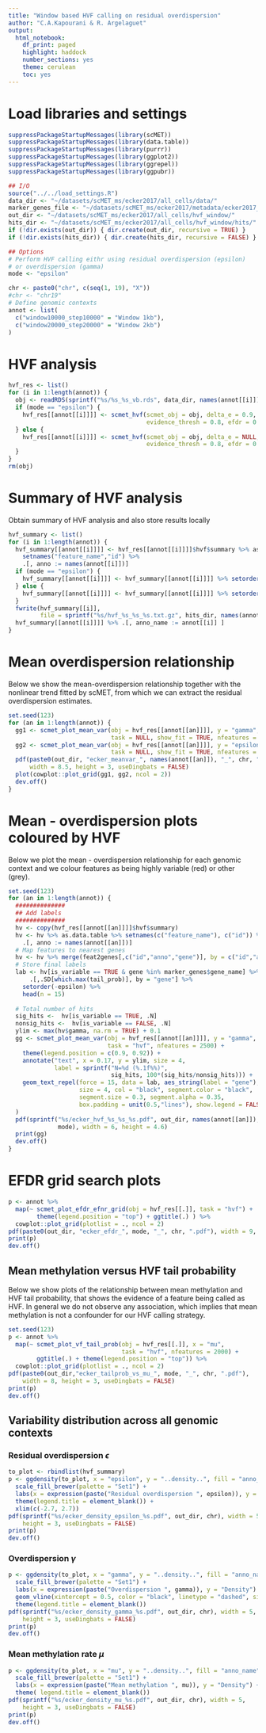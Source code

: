 ```yaml
---
title: "Window based HVF calling on residual overdispersion"
author: "C.A.Kapourani & R. Argelaguet"
output: 
  html_notebook:
    df_print: paged
    highlight: haddock
    number_sections: yes
    theme: cerulean
    toc: yes
---
```


# Load libraries and settings
```r
suppressPackageStartupMessages(library(scMET))
suppressPackageStartupMessages(library(data.table))
suppressPackageStartupMessages(library(purrr))
suppressPackageStartupMessages(library(ggplot2))
suppressPackageStartupMessages(library(ggrepel))
suppressPackageStartupMessages(library(ggpubr))

## I/O
source("../../load_settings.R")
data_dir <- "~/datasets/scMET_ms/ecker2017/all_cells/data/"
marker_genes_file <- "~/datasets/scMET_ms/ecker2017/metadata/ecker2017_marker_genes.csv"
out_dir <- "~/datasets/scMET_ms/ecker2017/all_cells/hvf_window/"
hits_dir <- "~/datasets/scMET_ms/ecker2017/all_cells/hvf_window/hits/"
if (!dir.exists(out_dir)) { dir.create(out_dir, recursive = TRUE) }
if (!dir.exists(hits_dir)) { dir.create(hits_dir, recursive = FALSE) }

## Options
# Perform HVF calling eithr using residual overdispersion (epsilon)
# or overdispersion (gamma)
mode <- "epsilon"

chr <- paste0("chr", c(seq(1, 19), "X"))
#chr <- "chr19"
# Define genomic contexts
annot <- list(
  c("window10000_step10000" = "Window 1kb"),
  c("window20000_step20000" = "Window 2kb")
)
```

<!-- # Read per chromosome and combine results -->
<!-- ```{r} -->
<!-- for (i in 1:length(annot)) { -->
<!--   df <- list() -->
<!--   for (ch in chr) { -->
<!--     df[[ch]] <- fread(sprintf("%s/%s_%s_vb.txt.gz", data_dir, names(annot[[i]]), ch)) -->
<!--   } -->
<!--   df <- rbindlist(df) -->
<!--   fwrite(df, file = sprintf("%s/%s_vb.txt.gz", data_dir, names(annot[[i]])),  -->
<!--          row.names = FALSE, sep = "\t") -->
<!-- } -->
<!-- ``` -->


# HVF analysis
```r
hvf_res <- list()
for (i in 1:length(annot)) {
  obj <- readRDS(sprintf("%s/%s_%s_vb.rds", data_dir, names(annot[[i]]), chr))
  if (mode == "epsilon") {
    hvf_res[[annot[[i]]]] <- scmet_hvf(scmet_obj = obj, delta_e = 0.9, delta_g = NULL,
                                       evidence_thresh = 0.8, efdr = 0.1)
  } else {
    hvf_res[[annot[[i]]]] <- scmet_hvf(scmet_obj = obj, delta_e = NULL, delta_g = 0.5,
                                       evidence_thresh = 0.8, efdr = 0.1)
  }
}
rm(obj)
```

# Summary of HVF analysis
Obtain summary of HVF analysis and also store results locally
```r
hvf_summary <- list()
for (i in 1:length(annot)) {
  hvf_summary[[annot[[i]]]] <- hvf_res[[annot[[i]]]]$hvf$summary %>% as.data.table %>%
    setnames("feature_name","id") %>%
    .[, anno := names(annot[[i]])]
  if (mode == "epsilon") {
    hvf_summary[[annot[[i]]]] <- hvf_summary[[annot[[i]]]] %>% setorder(-tail_prob, -epsilon)
  } else {
    hvf_summary[[annot[[i]]]] <- hvf_summary[[annot[[i]]]] %>% setorder(-tail_prob, -gamma)
  }
  fwrite(hvf_summary[[i]], 
         file = sprintf("%s/hvf_%s_%s_%s.txt.gz", hits_dir, names(annot[[i]]), chr, mode))
  hvf_summary[[annot[[i]]]] %>% .[, anno_name := annot[[i]] ]
}
```


# Mean overdispersion relationship 
Below we show the mean-overdispersion relationship together with the nonlinear trend fitted by scMET, from which we can extract the residual overdispersion estimates.
```r
set.seed(123)
for (an in 1:length(annot)) {
  gg1 <- scmet_plot_mean_var(obj = hvf_res[[annot[[an]]]], y = "gamma", 
                             task = NULL, show_fit = TRUE, nfeatures = 4500)
  gg2 <- scmet_plot_mean_var(obj = hvf_res[[annot[[an]]]], y = "epsilon", 
                             task = NULL, show_fit = TRUE, nfeatures = 4500)
  pdf(paste0(out_dir, "ecker_meanvar_", names(annot[[an]]), "_", chr, ".pdf"),  
      width = 8.5, height = 3, useDingbats = FALSE)
  plot(cowplot::plot_grid(gg1, gg2, ncol = 2))
  dev.off()
}
```

# Mean - overdispersion plots coloured by HVF 
Below we plot the mean - overdispersion relationship for each genomic context and we colour features as being highly variable (red) or other (grey).
```r
set.seed(123)
for (an in 1:length(annot)) {
  ##############
  ## Add labels
  ##############
  hv <- copy(hvf_res[[annot[[an]]]]$hvf$summary) 
  hv <- hv %>% as.data.table %>% setnames(c("feature_name"), c("id")) %>%
    .[, anno := names(annot[[an]])]
  # Map features to nearest genes
  hv <- hv %>% merge(feat2genes[,c("id","anno","gene")], by = c("id","anno"))
  # Store final labels
  lab <- hv[is_variable == TRUE & gene %in% marker_genes$gene_name] %>%
      .[,.SD[which.max(tail_prob)], by = "gene"] %>%
    setorder(-epsilon) %>%
    head(n = 15)
  
  # Total number of hits
  sig_hits <-  hv[is_variable == TRUE, .N]
  nonsig_hits <-  hv[is_variable == FALSE, .N]
  ylim <- max(hv$gamma, na.rm = TRUE) + 0.1
  gg <- scmet_plot_mean_var(obj = hvf_res[[annot[[an]]]], y = "gamma", 
                            task = "hvf", nfeatures = 2500) +
    theme(legend.position = c(0.9, 0.92)) +
    annotate("text", x = 0.17, y = ylim, size = 4, 
             label = sprintf("N=%d (%.1f%%)", 
                             sig_hits, 100*(sig_hits/nonsig_hits))) +
    geom_text_repel(force = 15, data = lab, aes_string(label = "gene"),
                    size = 4, col = "black", segment.color = "black", 
                    segment.size = 0.3, segment.alpha = 0.35, 
                    box.padding = unit(0.5,"lines"), show.legend = FALSE
  )
  pdf(sprintf("%s/ecker_hvf_%s_%s_%s.pdf", out_dir, names(annot[[an]]), chr,
              mode), width = 6, height = 4.6)
  print(gg)
  dev.off()
}
```


# EFDR grid search plots
```r
p <- annot %>% 
  map(~ scmet_plot_efdr_efnr_grid(obj = hvf_res[[.]], task = "hvf") + 
        theme(legend.position = "top") + ggtitle(.) ) %>%
  cowplot::plot_grid(plotlist = ., ncol = 2)
pdf(paste0(out_dir, "ecker_efdr_", mode, "_", chr, ".pdf"), width = 9, height = 3.5)
print(p)
dev.off()
```

## Mean methylation versus HVF tail probability
Below we show plots of the relationship between mean methylation and HVF tail probability, that shows the evidence of a feature being called as HVF. In general we do not observe any association, which implies that mean methylation is not a confounder for our HVF calling strategy.
```r
set.seed(123)
p <- annot %>% 
  map(~ scmet_plot_vf_tail_prob(obj = hvf_res[[.]], x = "mu", 
                                task = "hvf", nfeatures = 2000) + 
        ggtitle(.) + theme(legend.position = "top")) %>%
  cowplot::plot_grid(plotlist = ., ncol = 2)
pdf(paste0(out_dir,"ecker_tailprob_vs_mu_", mode, "_", chr, ".pdf"), 
    width = 8, height = 3, useDingbats = FALSE)
print(p)
dev.off()
```


## Variability distribution across all genomic contexts

### Residual overdispersion $\epsilon$
```r
to_plot <- rbindlist(hvf_summary)
p <- ggdensity(to_plot, x = "epsilon", y = "..density..", fill = "anno_name", alpha = 0.3) +
  scale_fill_brewer(palette = "Set1") +
  labs(x = expression(paste("Residual overdispersion ", epsilon)), y = "Density") +
  theme(legend.title = element_blank()) +
  xlim(c(-2.7, 2.7))
pdf(sprintf("%s/ecker_density_epsilon_%s.pdf", out_dir, chr), width = 5, 
    height = 3, useDingbats = FALSE)
print(p)
dev.off()
```

### Overdispersion $\gamma$
```r
p <- ggdensity(to_plot, x = "gamma", y = "..density..", fill = "anno_name", alpha = 0.3) +
  scale_fill_brewer(palette = "Set1") +
  labs(x = expression(paste("Overdispersion ", gamma)), y = "Density") +
  geom_vline(xintercept = 0.5, color = "black", linetype = "dashed", size = 2) +
  theme(legend.title = element_blank())
pdf(sprintf("%s/ecker_density_gamma_%s.pdf", out_dir, chr), width = 5, 
    height = 3, useDingbats = FALSE)
print(p)
dev.off()
```


### Mean methylation rate $\mu$
```r
p <- ggdensity(to_plot, x = "mu", y = "..density..", fill = "anno_name", alpha = 0.3) +
  scale_fill_brewer(palette = "Set1") +
  labs(x = expression(paste("Mean methylation ", mu)), y = "Density") +
  theme( legend.title = element_blank())
pdf(sprintf("%s/ecker_density_mu_%s.pdf", out_dir, chr), width = 5, 
    height = 3, useDingbats = FALSE)
print(p)
dev.off()
```

